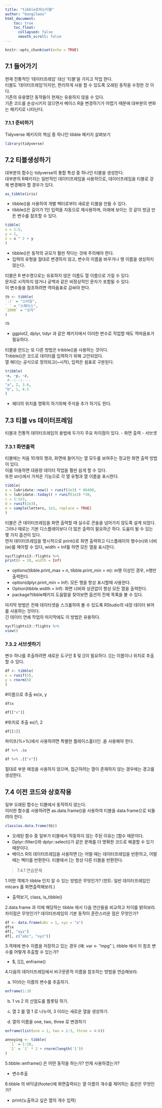 ```yaml
---
title: "tibble로하는티블"
author: "bangilwoo"
html_document:
    toc: true
    toc_float:
      collapsed: false
      smooth_scroll: false
---
```


```r
knitr::opts_chunk$set(echo = TRUE)
```

## 7.1 들어가기

현재 전통적인 ‘데이터프레임’ 대신 ‘티블’을 가지고 작업 한다. <br>
티블도 ‘데이터프레임’이지만, 편리하게 사용 할 수 있도록 오래된 동작을 수정한 것 이다. <br>
기존의 유용했던 동작들이 현재는 유용하지 않을 수 있다. <br>
기존 코드를 손상시키지 않으면서 베이스 R을 변경하기가 어렵기 때문에 대부분의 변화는 패키지로 나타난다.

### 7.1.1 준비하기

Tidyverse 패키지의 핵심 중 하나인 tibble 패키지 살펴보기

```r
library(tidyverse)
```

## 7.2 티블생성하기

대부분의 함수는 tidyverse의 통합 특성 중 하나인 티블을 생성한다. <br>
대부분의 R패키지는 일반적인 데이터프레임을 사용하므로, 데이터프레임을 티블로 강제 변경해야 할 경우가 있다.

```r
as_tibble(iris)
```

- tibble()을 사용하여 개별 벡터로부터 새로운 티블을 만들 수 있다.
- tibble()은 길이가 1인 입력을 자동으로 재사용하며, 아래에 보이는 것 같이 방금 만든 변수를 참조할 수 있다.

```r
tibble(
x = 1:5,
y = 1,
z = x ^ 2 + y
)
```

- tibble()은 동작의 규모가 훨씬 작다는 것에 주의해야 한다.
- 입력의 유형을 절대로 변경하지 않고, 변수의 이름을 바꾸거나 행 이름을 생성하지 않는다.

티블은 R 변수명으로는 유효하지 않은 이름도 열 이름으로 가질 수 있다. <br>
문자로 시작하지 않거나 공백과 같은 비정상적인 문자가 포함될 수 있다. <br>
이 변수들을 참조하려면 역따옴표로 감싸야 한다. 

```r
tb <- tibble(
`:)` = "스마일",
` ` = "스페이스",
`2000` = "숫자"
)

tb
```

- ggplot2, dplyr, tidyr 과 같은 패키지에서 이러한 변수로 작업할 때도 역따옴표가 필요하다.

티블을 만드는 또 다른 방법은 tribble()을 사용하는 것이다. <br>
Tribble()은 코드로 데이터를 입력하기 위해 고안되었다. <br>
열 헤더는 공식으로 정의되고(~시작), 입력은 쉼표로 구분된다.

```r
tribble(
~x, ~y, ~z,
 #--|--|----
"a", 2, 3.6,
"b", 1, 8.5
)
```

- 헤더의 위치를 명확히 하기위해 주석을 추가 하기도 한다.

## 7.3 티블 vs 데이터프레임

티블과 전통적 데이터프레임의 용법에 두가지 주요 차이점이 있다.
- 화면 출력
- 서브셋

### 7.3.1 화면출력

티블에는 처음 10개의 행과, 화면에 들어가는 열 모두를 보여주는 정교한 화면 출력 방법이 있다. <br>
이를 이용하면 대용량 데이터 작업을 훨씬 쉽게 할 수 있다. <br>
또한 str()에서 가져온 기능으로 각 열 유형과 열 이름을 표시한다.

```r
tibble(
a = lubridate::now() + runif(1e3) * 86400,
b = lubridate::today() + runif(1e3) *30,
c = 1:1e3,
d = runif(1e3),
e = sample(letters, 1e3, replace = TRUE)
)
```

티블은 큰 데이터프레임을 화면 출력할 때 실수로 콘솔을 넘어가지 않도록 설계 되었다. <br>
그러나 때로는 기본 디스플레이보다 더 많은 출력이 필요하곤 하다. 도움이 될 수 있는 몇 가지 옵션이 있다. <br>
먼저 데이터프레임을 명시적으로 print()로 화면 출력하고 디스플레이의 행수(n)와 너비(w)를 제어할 수 있다, width = Inf를 하면 모든 열을 표시한다.

```r
nycflights13::flights %>%
print(n = 10, width = Inf)
```

- options(tibble.print_max = n, tibble.print_min = m): m행 이상인 경우, n행만 출력한다. 
- option(dplyr.print_min = Inf): 모든 행을 항상 표시할때 사용한다.
- Option(tibble.width = Inf): 화면 너비와 상관없이 항상 모든 열을 출력한다.
- package?tibble패키지 도움말을 찾아보면 옵션의 전체 목록을 볼 수 있다.

마지막 방법은 전체 데이터셋을 스크롤하여 볼 수 있도록 RStudio의 내장 데이터 뷰어를 사용하는 것이다.<br>
긴 데이터 연쇄 작업의 마지막에도 이 방법은 유용하다.

```r
nycflights13::flights %>%
view()
```

### 7.3.2 서브셋하기

변수 하나를 추출하려면 새로운 도구인 $ 및 [[이 필요하다. [[는 이름이나 위치로 추출할 수 있다.

```r
df <- tibble(
x = runif(5),
y = rnorm(5)
)
```


` ` #이름으로 추출 ex)x, y
 
```r
df$x
```
 
```r
df[["x"]]
```


` ` #위치로 추출 ex)1, 2
 
```r
df[[1]]

```

파이프(%>%)에서 사용하려면 특별한 플레이스홀더인 .을 사용해야 한다.

```r
df %>% .$x
``` 

 
``` r
df %>% .[["x"]]
``` 

절대로 부분 매칭을 사용하지 않으며, 접근하려는 열이 존재하지 않는 경우에는 경고를 생성한다.

## 7.4 이전 코드와 상호작용

일부 오래된 함수는 티블에서 동작하지 않는다. <br>
이러한 함수를 사용하려면 as.data.frame()을 사용하여 티블을 data.frame으로 되돌려야 한다.

```r
class(as.data.frame(tb))
```
 
- 오래된 함수 중 일부가 티블에서 작동하지 않는 주된 이유는 [함수 때문이다.
- Dplyr::filter()와 dplyr::select()가 같은 문제를 더 명확한 코드로 해결할 수 있기 때문이다.
- 베이스 R의 데이터프레임을 사용하면 [는 어떨 때는 데이터프레임을 반환하고, 어떨 때는 벡터를 반환한다. 티블에서 [는 항상 다른 티블을 반환한다.
 
> 7.4.1 연습문제

` ` 1.어떤 객체가 tibble 인지 알 수 있는 방법은 무엇인가? (힌트: 일반 데이터프레임인  mtcars  를 화면출력해보라.)

- 출력보기, class, is_tibble()

` ` 2.data.frame  과 이에 해당하는 tibble 에서 다음 연산들을 비교하고 차이를 밝혀보라. 차이점은 무엇인가? 데이터프레임의 기본 동작이 혼란스러운 점은 무엇인가?

```r
df <- data.frame(abc = 1, xyz = "a")
df$x
df[, "xyz"]
df[, c("abc", "xyz")]
```

` ` 3.객체에 변수 이름을 저장하고 있는 경우 (예:  var <- "mpg" ), tibble 에서 이 참조 변수를 어떻게 추출할 수 있는가?

- $, [[]], enframe()

` ` 4.다음의 데이터프레임에서 비구문론적 이름을 참조하는 방법을 연습해보라.

a. 1이라는 이름의 변수를 추출하기.

```r
enframe(1:3)
```

b. 1 vs 2 의 산점도를 플롯팅 하기.

c. 열 2 를 열 1 로 나누어, 3 이라는 새로운 열을 생성하기.

d. 열의 이름을 one, two, three 로 변경하기

```r
enframe(list(one = 1, two = 2:3, three = 4:6))
```

```r
annoying <- tibble(
  `1` = 1:10,
  `2` = `1` * 2 + rnorm(length('1'))
)
```

` ` 5.tibble::enframe()  은 어떤 동작을 하는가? 언제 사용하겠는가?

- 변수추출

` ` 6.tibble 의 바닥글(footer)에 화면출력되는 열 이름의 개수를 제어하는 옵션은 무엇인가?

- print(노출하고 싶은 열의 개수 입력)
